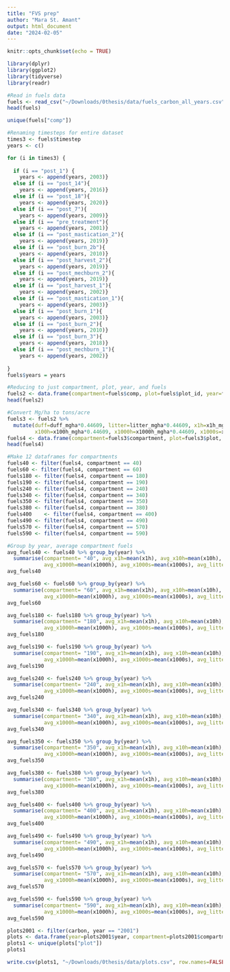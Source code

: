 ```yaml
---
title: "FVS prep"
author: "Mara St. Amant"
output: html_document
date: "2024-02-05"
---
```


```r
knitr::opts_chunk$set(echo = TRUE)

library(dplyr)
library(ggplot2)
library(tidyverse)
library(readr)
```

```r
#Read in fuels data
fuels <- read_csv("~/Downloads/0thesis/data/fuels_carbon_all_years.csv")
head(fuels)
```

```r
unique(fuels["comp"])
```
```r
#Renaming timesteps for entire dataset
times3 <- fuels$timestep
years <- c()

for (i in times3) {
  
  if (i == "post_1") {
    years <- append(years, 2003)}
  else if (i == "post_14"){
    years <- append(years, 2016)}
  else if (i == "post_18"){
    years <- append(years, 2020)}
  else if (i == "post_7"){
    years <- append(years, 2009)}
  else if (i == "pre_treatment"){
    years <- append(years, 2001)}
  else if (i == "post_mastication_2"){
    years <- append(years, 2019)}
  else if (i == "post_burn_2b"){
    years <- append(years, 2010)}
  else if (i == "post_harvest_2"){
    years <- append(years, 2019)}
  else if (i == "post_mechburn_2"){
    years <- append(years, 2019)}
  else if (i == "post_harvest_1"){
    years <- append(years, 2002)}
  else if (i == "post_mastication_1"){
    years <- append(years, 2003)}
  else if (i == "post_burn_1"){
    years <- append(years, 2003)}
  else if (i == "post_burn_2"){
    years <- append(years, 2010)}
  else if (i == "post_burn_3"){
    years <- append(years, 2018)}
  else if (i == "post_mechburn_1"){
    years <- append(years, 2002)}
  
}
fuels$years = years
```

```r
#Reducing to just compartment, plot, year, and fuels
fuels2 <- data.frame(compartment=fuels$comp, plot=fuels$plot_id, year=fuels$years, duff_mgha=fuels$duff_mgha, litter_mgha=fuels$litter_mgha, x1h_mgha=fuels$x1h_mgha, x10h_mgha=fuels$x10h_mgha, x100h_mgha=fuels$x100h_mgha, x1000h_mgha=fuels$x1000s_mgha, x1000s_mgha=fuels$x1000r_mgha)
head(fuels2)
```

```r
#Convert Mg/ha to tons/acre
fuels3 <- fuels2 %>%
  mutate(duff=duff_mgha*0.44609, litter=litter_mgha*0.44609, x1h=x1h_mgha*0.44609, x10h=x10h_mgha*0.44609, 
         x100h=x100h_mgha*0.44609, x1000h=x1000h_mgha*0.44609, x1000s=x1000s_mgha*0.44609)
fuels4 <- data.frame(compartment=fuels3$compartment, plot=fuels3$plot, year=fuels3$year, duff=fuels3$duff, litter=fuels3$litter, x1h=fuels3$x1h, x10h=fuels3$x10h, x100h=fuels3$x100h, x1000h=fuels3$x1000h, x1000s=fuels3$x1000s)
head(fuels4)
```
```r
#Make 12 dataframes for compartments
fuels40 <- filter(fuels4, compartment == 40)		
fuels60 <- filter(fuels4, compartment == 60)		
fuels180 <- filter(fuels4, compartment == 180)			
fuels190 <- filter(fuels4, compartment == 190)			
fuels240 <- filter(fuels4, compartment == 240)			
fuels340 <- filter(fuels4, compartment == 340)			
fuels350 <- filter(fuels4, compartment == 350)			
fuels380 <- filter(fuels4, compartment == 380)			
fuels400	<- filter(fuels4, compartment == 400)			
fuels490 <- filter(fuels4, compartment == 490)
fuels570 <- filter(fuels4, compartment == 570)
fuels590 <- filter(fuels4, compartment == 590)
```

```r
#Group by year, average compartment fuels
avg_fuels40 <- fuels40 %>% group_by(year) %>%
  summarise(compartment= "40", avg_x1h=mean(x1h), avg_x10h=mean(x10h), avg_x100h=mean(x100h), 
            avg_x1000h=mean(x1000h), avg_x1000s=mean(x1000s), avg_litter=mean(litter), avg_duff=mean(duff))
avg_fuels40

avg_fuels60 <- fuels60 %>% group_by(year) %>%
  summarise(compartment= "60", avg_x1h=mean(x1h), avg_x10h=mean(x10h), avg_x100h=mean(x100h), 
            avg_x1000h=mean(x1000h), avg_x1000s=mean(x1000s), avg_litter=mean(litter), avg_duff=mean(duff))
avg_fuels60

avg_fuels180 <- fuels180 %>% group_by(year) %>%
  summarise(compartment= "180", avg_x1h=mean(x1h), avg_x10h=mean(x10h), avg_x100h=mean(x100h), 
            avg_x1000h=mean(x1000h), avg_x1000s=mean(x1000s), avg_litter=mean(litter), avg_duff=mean(duff))
avg_fuels180

avg_fuels190 <- fuels190 %>% group_by(year) %>%
  summarise(compartment= "190", avg_x1h=mean(x1h), avg_x10h=mean(x10h), avg_x100h=mean(x100h), 
            avg_x1000h=mean(x1000h), avg_x1000s=mean(x1000s), avg_litter=mean(litter), avg_duff=mean(duff))
avg_fuels190

avg_fuels240 <- fuels240 %>% group_by(year) %>%
  summarise(compartment= "240", avg_x1h=mean(x1h), avg_x10h=mean(x10h), avg_x100h=mean(x100h), 
            avg_x1000h=mean(x1000h), avg_x1000s=mean(x1000s), avg_litter=mean(litter), avg_duff=mean(duff))
avg_fuels240

avg_fuels340 <- fuels340 %>% group_by(year) %>%
  summarise(compartment= "340", avg_x1h=mean(x1h), avg_x10h=mean(x10h), avg_x100h=mean(x100h), 
            avg_x1000h=mean(x1000h), avg_x1000s=mean(x1000s), avg_litter=mean(litter), avg_duff=mean(duff))
avg_fuels340

avg_fuels350 <- fuels350 %>% group_by(year) %>%
  summarise(compartment= "350", avg_x1h=mean(x1h), avg_x10h=mean(x10h), avg_x100h=mean(x100h), 
            avg_x1000h=mean(x1000h), avg_x1000s=mean(x1000s), avg_litter=mean(litter), avg_duff=mean(duff))
avg_fuels350

avg_fuels380 <- fuels380 %>% group_by(year) %>%
  summarise(compartment= "380", avg_x1h=mean(x1h), avg_x10h=mean(x10h), avg_x100h=mean(x100h), 
            avg_x1000h=mean(x1000h), avg_x1000s=mean(x1000s), avg_litter=mean(litter), avg_duff=mean(duff))
avg_fuels380

avg_fuels400 <- fuels400 %>% group_by(year) %>%
  summarise(compartment= "400", avg_x1h=mean(x1h), avg_x10h=mean(x10h), avg_x100h=mean(x100h), 
            avg_x1000h=mean(x1000h), avg_x1000s=mean(x1000s), avg_litter=mean(litter), avg_duff=mean(duff))
avg_fuels400

avg_fuels490 <- fuels490 %>% group_by(year) %>%
  summarise(compartment= "490", avg_x1h=mean(x1h), avg_x10h=mean(x10h), avg_x100h=mean(x100h), 
            avg_x1000h=mean(x1000h), avg_x1000s=mean(x1000s), avg_litter=mean(litter), avg_duff=mean(duff))
avg_fuels490

avg_fuels570 <- fuels570 %>% group_by(year) %>%
  summarise(compartment= "570", avg_x1h=mean(x1h), avg_x10h=mean(x10h), avg_x100h=mean(x100h), 
            avg_x1000h=mean(x1000h), avg_x1000s=mean(x1000s), avg_litter=mean(litter), avg_duff=mean(duff))
avg_fuels570

avg_fuels590 <- fuels590 %>% group_by(year) %>%
  summarise(compartment= "590", avg_x1h=mean(x1h), avg_x10h=mean(x10h), avg_x100h=mean(x100h), 
            avg_x1000h=mean(x1000h), avg_x1000s=mean(x1000s), avg_litter=mean(litter), avg_duff=mean(duff))
avg_fuels590
```

```r
plots2001 <- filter(carbon, year == "2001")
plots <- data.frame(year=plots2001$year, compartment=plots2001$compartment, plot=plots2001$plot)
plots1 <- unique(plots["plot"])
plots1
```
```r
write.csv(plots1, "~/Downloads/0thesis/data/plots.csv", row.names=FALSE)
```

